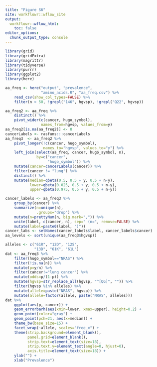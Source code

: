 ```yaml
---
title: "Figure S6"
site: workflowr::wflow_site
output:
  workflowr::wflow_html:
    toc: false
editor_options:
  chunk_output_type: console
---
```


```r
library(grid)
library(gridExtra)
library(magrittr)
library(tidyverse)
library(purrr)
library(ggplot2)
library(here)
```


```r
aa_freq <- here("output", "prevalence",
                "amino_acids.R", "aa_freq.csv") %>%
    read_csv(show_col_types=FALSE) %>%
    filter(n > 50, !grepl("146", hgvsp), !grepl("Q22", hgvsp))

aa_freq2 <- aa_freq %>%
    distinct() %>%
    pivot_wider(c(cancer, hugo_symbol),
                names_from=hgvsp, values_from=y)
aa_freq2[is.na(aa_freq2)] <- 0
cancerLabels <- rasfuns:::cancerLabels
aa_freq3  <- aa_freq2 %>%
    pivot_longer(!c(cancer, hugo_symbol),
                 names_to="hgvsp", values_to="y") %>%
    left_join(select(aa_freq, cancer, hugo_symbol, n),
              by=c("cancer",
                   "hugo_symbol")) %>%
    mutate(cancer=cancerLabels(cancer)) %>%
    filter(cancer != "lung") %>%
    distinct() %>%
    mutate(median=qbeta(0.5, 0.5 + y, 0.5 + n-y),
           lower=qbeta(0.025, 0.5 + y, 0.5 + n-y),
           upper=qbeta(0.975, 0.5 + y, 0.5 + n-y))

cancer_labels <- aa_freq3 %>%
    group_by(cancer) %>%
    summarize(n=unique(n),
              .groups="drop") %>%
    mutate(n=prettyNum(n, big.mark=",")) %>%
    unite(label, c(cancer, n), sep=" (n=", remove=FALSE) %>%
    mutate(label=paste0(label, ")"))
cancer_labs <- setNames(cancer_labels$label, cancer_labels$cancer)
aa_levels <- sort(unique(aa_freq3$hgvsp))
```

```r
alleles <- c("61R", "12D", "12S",
             "13D", "61K", "61L")
dat <- aa_freq3 %>%
    filter(hugo_symbol=="NRAS") %>%
    filter(!is.na(n)) %>%
    mutate(p=y/n) %>%
    filter(cancer!="lung cancer") %>%
    mutate(odds=p/(1-p)) %>%
    mutate(hgvsp=str_replace_all(hgvsp, "^[QG]", "")) %>%
    filter(hgvsp %in% alleles) %>%
    mutate(allele=paste("NRAS", hgvsp)) %>%
    mutate(allele=factor(allele, paste("NRAS", alleles)))
dat %>%
    ggplot(aes(p, cancer)) +
    geom_errorbarh(aes(xmin=lower, xmax=upper), height=0.2) +
    geom_point(color="gray") +
    geom_point(pch=21, aes(x=median)) +
    theme_bw(base_size=15) +
    facet_wrap(~allele, scales="free_x") +
    theme(strip.background=element_blank(),
          panel.grid=element_blank(),
          strip.text=element_text(size=18),
          strip.text.y=element_text(angle=0, hjust=0),
          axis.title=element_text(size=18)) +
    ylab("") +
    xlab("Prevalence")
```
